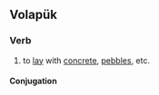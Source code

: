 ==Volapük==

===Verb===
{{head|vo|verb}}

# to [[lay]] with [[concrete]], [[pebbles]], etc.

====Conjugation====
{{vo-conj}}